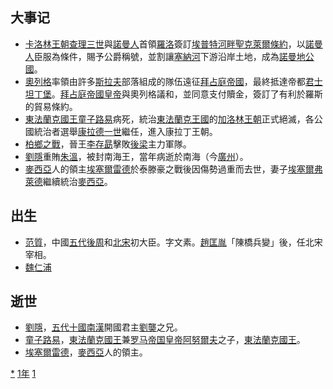 {{yearTOC|911|（南吴、晋、岐）'''[[天祐_(唐朝)|天祐]]八年'''；后梁（闽）'''[[開平_(年號)|開平]]五年'''，'''[[乾化|-{乾化}-]]元年'''；前蜀'''[[永平_(前蜀)|永平]]元年'''；吴越'''[[天宝_(吴越)|天宝]]四年'''；燕'''[[应天_(刘守光)|应天]]元年'''；日本'''[[延喜|延喜]]十一年'''}}
== 大事记 ==
*[[卡洛林王朝|卡洛林王朝]][[查理三世_(西法兰克)|查理三世]]與[[諾曼人|諾曼人]]首領[[羅洛|羅洛]]簽訂[[埃普特河畔聖克萊爾條約|埃普特河畔聖克萊爾條約]]，以[[諾曼人|諾曼人]]臣服為條件，賜予公爵稱號，並割讓[[塞納河|塞納河]]下游沿岸土地，成為[[諾曼地公國|諾曼地公國]]。
*[[奧列格|奧列格]]率領由許多[[斯拉夫|斯拉夫]]部落組成的隊伍遠征[[拜占庭帝國|拜占庭帝國]]，最終抵達帝都[[君士坦丁堡|君士坦丁堡]]。[[拜占庭皇帝列表|拜占庭帝國皇帝]]與奧列格議和，並同意支付贖金，簽訂了有利於羅斯的貿易條約。
*[[德国君主列表|東法蘭克國王]][[童子路易|童子路易]]病死，統治[[東法蘭克王國|東法蘭克王國]]的[[加洛林王朝|加洛林王朝]]正式絕滅，各公國統治者選舉[[康拉德一世_(德意志)|康拉德一世]]繼任，進入康拉丁王朝。
*[[柏鄉之戰|柏鄉之戰]]，晉王[[李存勗|李存勗]]擊敗[[後梁|後梁]]主力軍隊。
*[[劉隱|劉隱]]重賄[[朱溫|朱溫]]，被封南海王，當年病逝於南海（今[[广州市|廣州]]）。
*[[麥西亞|麥西亞]]人的領主[[埃塞爾雷德_(麥西亞人的領主)|埃塞爾雷德]]於泰滕豪之戰後因傷勢過重而去世，妻子[[埃塞爾弗萊德|埃塞爾弗萊德]]繼續統治[[麥西亞|麥西亞]]。

== 出生 ==
* [[范質|范質]]，中國[[五代十国|五代]][[后周|後周]]和[[北宋|北宋]]初大臣。字文素。[[趙匡胤|趙匡胤]]「陳橋兵變」後，任北宋宰相。
* [[魏仁浦|魏仁浦]]

== 逝世 ==
{{Wikisource year mention}}
*[[劉隱|劉隱]]，[[五代十國|五代十國]][[南漢|南漢]]開國君主[[劉龑|劉龑]]之兄。
*[[童子路易|童子路易]]，[[德国君主列表|東法蘭克國王]]兼[[神聖羅馬皇帝|罗马帝国皇帝]][[阿努尔夫_(东法兰克)|阿努爾夫]]之子，[[德国君主列表|東法蘭克國王]]。
*[[埃塞尔雷德_(麦西亚人的领主)|埃塞爾雷德]]，[[麥西亞王國|麥西亞]]人的領主。

[[Category:911年|*]]
[[Category:910年代|1年]]
[[Category:10世纪各年|1]]